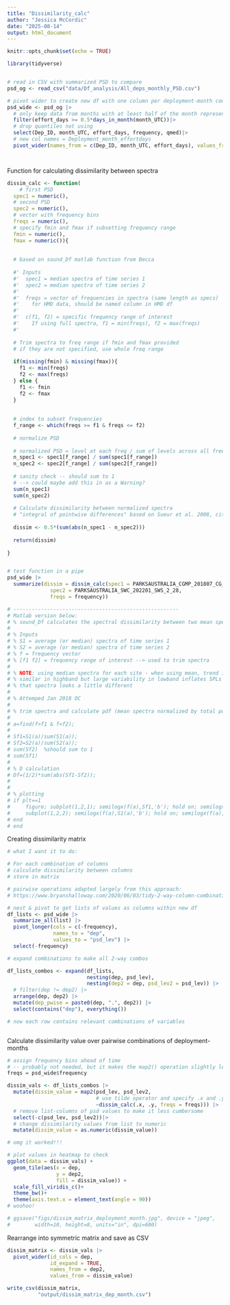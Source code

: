 ```yaml
---
title: "Dissimilarity_calc"
author: "Jessica McCordic"
date: "2025-08-14"
output: html_document
---
```


```r
knitr::opts_chunk$set(echo = TRUE)
```


```r

library(tidyverse)


# read in CSV with summarized PSD to compare
psd_og <- read_csv("data/Df_analysis/All_deps_monthly_PSD.csv")

# pivot wider to create new df with one column per deployment-month combination
psd_wide <- psd_og |>
  # only keep data from months with at least half of the month represented
  filter(effort_days >= 0.5*days_in_month(month_UTC))|>
  # drop quantiles not using
  select(Dep_ID, month_UTC, effort_days, frequency, qmed)|>
  # new col names = Deployment_month_effortdays
  pivot_wider(names_from = c(Dep_ID, month_UTC, effort_days), values_from = c(qmed))




```


Function for calculating dissimilarity between spectra

```r


dissim_calc <- function( 
    # first PSD
  spec1 = numeric(),
  # second PSD
  spec2 = numeric(),
  # vector with frequency bins
  freqs = numeric(),
  # specify fmin and fmax if subsetting frequency range
  fmin = numeric(), 
  fmax = numeric()){
  
  
  # based on sound_Df matlab function from Becca
  
  #' Inputs
  #'  spec1 = median spectra of time series 1
  #'  spec2 = median spectra of time series 2
  #'  
  #'  freqs = vector of frequencies in spectra (same length as specs)
  #'    for HMD data, should be named column in HMD df
  #'    
  #'  c(f1, f2) = specific frequency range of interest
  #'    If using full spectra, f1 = min(freqs), f2 = max(freqs)
  #'    
  
  # Trim spectra to freq range if fmin and fmax provided
  # if they are not specified, use whole freq range
  
  if(missing(fmin) & missing(fmax)){
    f1 <- min(freqs)
    f2 <- max(freqs)
  } else {
    f1 <- fmin
    f2 <- fmax
  }
  
  
  # index to subset frequencies
  f_range <- which(freqs >= f1 & freqs <= f2)
  
  # normalize PSD
  
  # normalized PSD = level at each freq / sum of levels across all freqs
  n_spec1 <- spec1[f_range] / sum(spec1[f_range])
  n_spec2 <- spec2[f_range] / sum(spec2[f_range])
  
  # sanity check -- should sum to 1
  # --> could maybe add this in as a Warning?
  sum(n_spec1)
  sum(n_spec2)
  
  # Calculate dissimilarity between normalized spectra
  # "integral of pointwise differences" based on Sueur et al. 2008, cited in Lellouch et al. 2014
  
  dissim <- 0.5*(sum(abs(n_spec1 - n_spec2)))
  
  return(dissim)
  
}


# test function in a pipe
psd_wide |>
  summarize(dissim = dissim_calc(spec1 = PARKSAUSTRALIA_CGMP_201807_CG_7_30, 
              spec2 = PARKSAUSTRALIA_SWC_202201_SWS_2_28, 
              freqs = frequency))

# ------------------------------------------------------
# Matlab version below:
# % sound_Df calculates the spectral dissimilarity between two mean spectra
# 
# % Inputs
# % S1 = average (or median) spectra of time series 1
# % S2 = average (or median) spectra of time series 2
# % f = frequency vector
# % [f1 f2] = frequency range of interest --> used to trim spectra 
# 
# % NOTE: using median spectra for each site - when using mean, trend is
# % similar in highband but large variability in lowband inflates SPLs so
# % that spectra looks a little different
# 
# % Attemped Jan 2018 OC
# 
# % trim spectra and calculate pdf (mean spectra normalized by total power)
# 
# a=find(f>f1 & f<f2); 
# 
# Sf1=S1(a)/sum(S1(a));
# Sf2=S2(a)/sum(S2(a));
# sum(Sf2)  %should sum to 1
# sum(Sf1)
# 
# % D calculation
# Df=(1/2)*sum(abs(Sf1-Sf2));
# 
# 
# % plotting
# if plt==1
#     figure; subplot(1,2,1); semilogx(f(a),Sf1,'b'); hold on; semilogx(f(a),Sf2,'r'); %plot normalized data
#     subplot(1,2,2); semilogx(f(a),S1(a),'b'); hold on; semilogx(f(a),S2(a),'r');  %plot non-normalized data
# end
# end

```


Creating dissimilarity matrix
```r

# what I want it to do:

# For each combination of columns
# calculate dissimilarity between columns
# store in matrix

# pairwise operations adapted largely from this approach:
# https://www.bryanshalloway.com/2020/06/03/tidy-2-way-column-combinations/

# nest & pivot to get lists of values as columns within new df
df_lists <- psd_wide |>
  summarize_all(list) |>
  pivot_longer(cols = c(-frequency), 
               names_to = "dep",
               values_to = "psd_lev") |>
  select(-frequency)

# expand combinations to make all 2-way combos

df_lists_combos <- expand(df_lists, 
                          nesting(dep, psd_lev),
                          nesting(dep2 = dep, psd_lev2 = psd_lev)) |>
  # filter(dep != dep2) |>
  arrange(dep, dep2) |>
  mutate(dep_pwise = paste0(dep, ".", dep2)) |>
  select(contains("dep"), everything())

# now each row contains relevant combinations of variables



```

Calculate dissimilarity value over pairwise combinations of deployment-months

```r

# assign frequency bins ahead of time
# -- probably not needed, but it makes the map2() operation slightly less confusing?
freqs = psd_wide$frequency

dissim_vals <- df_lists_combos |>
  mutate(dissim_value = map2(psd_lev, psd_lev2, 
                             # use tilde operator and specify .x and .y as inputs
                             ~dissim_calc(.x, .y, freqs = freqs))) |>
  # remove list-columns of psd values to make it less cumbersome
  select(-c(psd_lev, psd_lev2))|>
  # change dissimilarity values from list to numeric
  mutate(dissim_value = as.numeric(dissim_value))

# omg it worked!!!

# plot values in heatmap to check
ggplot(data = dissim_vals) +
  geom_tile(aes(x = dep, 
                y = dep2, 
                fill = dissim_value)) +
  scale_fill_viridis_c()+
  theme_bw()+
  theme(axis.text.x = element_text(angle = 90))
# woohoo!

# ggsave("figs/dissim_matrix_deployment_month.jpg", device = "jpeg",
#        width=10, height=8, units="in", dpi=600)

```


Rearrange into symmetric matrix and save as CSV

```r

dissim_matrix <- dissim_vals |>
  pivot_wider(id_cols = dep, 
              id_expand = TRUE,
              names_from = dep2, 
              values_from = dissim_value)

write_csv(dissim_matrix, 
          "output/dissim_matrix_dep_month.csv")



```











